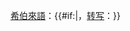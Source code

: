 [[希伯來語]]：{{script/Hebrew|{{{1}}}}}{{#if:{{{lit|}}}|，[[希伯来语罗马化|转写]]：{{{lit}}}}}<noinclude>
{{doc}}
</noinclude>